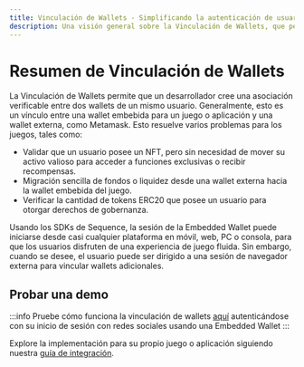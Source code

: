 ```yaml
---
title: Vinculación de Wallets - Simplificando la autenticación de usuarios y la gestión de activos para juegos
description: Una visión general sobre la Vinculación de Wallets, que permite a los desarrolladores conectar la wallet de juego embebida de un usuario con una wallet externa como Metamask.
---
```


# Resumen de Vinculación de Wallets
La Vinculación de Wallets permite que un desarrollador cree una asociación verificable entre dos wallets de un mismo usuario. Generalmente, esto es un vínculo entre una wallet embebida para un juego o aplicación y una wallet externa, como Metamask. Esto resuelve varios problemas para los juegos, tales como:
- Validar que un usuario posee un NFT, pero sin necesidad de mover su activo valioso para acceder a funciones exclusivas o recibir recompensas.
- Migración sencilla de fondos o liquidez desde una wallet externa hacia la wallet embebida del juego.
- Verificar la cantidad de tokens ERC20 que posee un usuario para otorgar derechos de gobernanza.

Usando los SDKs de Sequence, la sesión de la Embedded Wallet puede iniciarse desde casi cualquier plataforma en móvil, web, PC o consola, para que los usuarios disfruten de una experiencia de juego fluida. Sin embargo, cuando se desee, el usuario puede ser dirigido a una sesión de navegador externa para vincular wallets adicionales.

## Probar una demo
:::info
Pruebe cómo funciona la vinculación de wallets [aquí](https://demo-waas-wallet-link-initiator.pages.dev/) autenticándose con su inicio de sesión con redes sociales usando una Embedded Wallet
:::

Explore la implementación para su propio juego o aplicación siguiendo nuestra [guía de integración](/solutions/wallets/link-wallets/integration-guide).